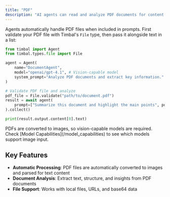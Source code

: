 ```yaml
---
title: "PDF"
description: "AI agents can read and analyze PDF documents for content extraction and processing"
---
```


Agents automatically handle PDF files when included in prompts. First validate your PDF file with Timbal's `File` type, then pass it alongside text in a list:

```python
from timbal import Agent
from timbal.types.file import File

agent = Agent(
    name="DocumentAgent",
    model="openai/gpt-4.1", # Vision-capable model
    system_prompt="Analyze PDF documents and extract key information."
)

# Validate PDF file and analyze
pdf_file = File.validate("path/to/document.pdf")
result = await agent(
    prompt=["Summarize this document and highlight the main points", pdf_file]
).collect()

print(result.output.content[0].text)
```

<Warning>
PDFs are converted to images, so vision-capable models are required. Check [Model Capabilities](/model_capabilities) to see which models support image input.
</Warning>

## Key Features

- **Automatic Processing**: PDF files are automatically converted to images and parsed for text content
- **Document Analysis**: Extract text, structure, and insights from PDF documents
- **File Support**: Works with local files, URLs, and base64 data

